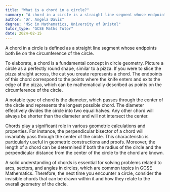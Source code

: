 ```yaml
---
title: "What is a chord in a circle?"
summary: "A chord in a circle is a straight line segment whose endpoints both lie on the circle."
author: "Dr. Angela Davis"
degree: "MSc in Mathematics, University of Bristol"
tutor_type: "GCSE Maths Tutor"
date: 2024-02-15
---
```


A chord in a circle is defined as a straight line segment whose endpoints both lie on the circumference of the circle.

To elaborate, a chord is a fundamental concept in circle geometry. Picture a circle as a perfectly round shape, similar to a pizza. If you were to slice the pizza straight across, the cut you create represents a chord. The endpoints of this chord correspond to the points where the knife enters and exits the edge of the pizza, which can be mathematically described as points on the circumference of the circle.

A notable type of chord is the diameter, which passes through the center of the circle and represents the longest possible chord. The diameter effectively divides the circle into two equal halves. Any other chord will always be shorter than the diameter and will not intersect the center.

Chords play a significant role in various geometric calculations and properties. For instance, the perpendicular bisector of a chord will invariably pass through the center of the circle. This characteristic is particularly useful in geometric constructions and proofs. Moreover, the length of a chord can be determined if both the radius of the circle and the perpendicular distance from the center of the circle to the chord are known.

A solid understanding of chords is essential for solving problems related to arcs, sectors, and angles in circles, which are common topics in GCSE Mathematics. Therefore, the next time you encounter a circle, consider the invisible chords that can be drawn within it and how they relate to the overall geometry of the circle.
    